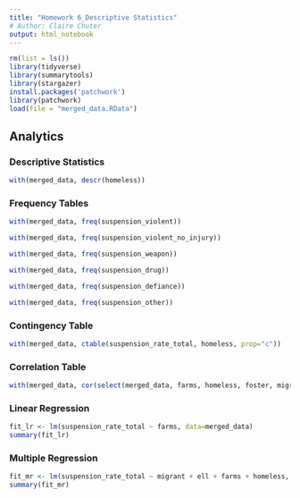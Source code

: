 ```yaml
---
title: "Homework 6_Descriptive Statistics"
# Author: Claire Chuter
output: html_notebook
---
```


```r
rm(list = ls())
library(tidyverse)
library(summarytools)
library(stargazer)
install.packages('patchwork')
library(patchwork)
load(file = "merged_data.RData")
```

## Analytics

### Descriptive Statistics

```r
with(merged_data, descr(homeless))
```

### Frequency Tables

```r
with(merged_data, freq(suspension_violent))

with(merged_data, freq(suspension_violent_no_injury))

with(merged_data, freq(suspension_weapon))

with(merged_data, freq(suspension_drug))

with(merged_data, freq(suspension_defiance))

with(merged_data, freq(suspension_other))
```

### Contingency Table

```r
with(merged_data, ctable(suspension_rate_total, homeless, prop="c"))
```

### Correlation Table

```r
with(merged_data, cor(select(merged_data, farms, homeless, foster, migrant, ell, suspension_rate_total)))
```

### Linear Regression

```r
fit_lr <- lm(suspension_rate_total ~ farms, data=merged_data)
summary(fit_lr)
```

### Multiple Regression

```r
fit_mr <- lm(suspension_rate_total ~ migrant + ell + farms + homeless, data=merged_data)
summary(fit_mr)
```

